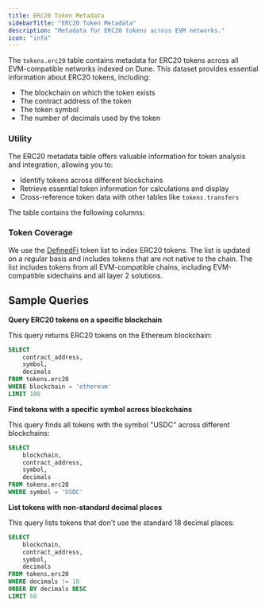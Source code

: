 ```yaml
---
title: ERC20 Token Metadata
sidebarTitle: "ERC20 Token Metadata"
description: "Metadata for ERC20 tokens across EVM networks."
icon: "info"
---
```


The `tokens.erc20` table contains metadata for ERC20 tokens across all EVM-compatible networks indexed on Dune. This dataset provides essential information about ERC20 tokens, including:

- The blockchain on which the token exists
- The contract address of the token
- The token symbol
- The number of decimals used by the token

### Utility

The ERC20 metadata table offers valuable information for token analysis and integration, allowing you to:

- Identify tokens across different blockchains
- Retrieve essential token information for calculations and display
- Cross-reference token data with other tables like `tokens.transfers`

The table contains the following columns:


<ColumnDescriptions tableSchema="tokens" tableName="erc20" />


<TableSample tableSchema="tokens" tableName="erc20" />

### Token Coverage

We use the [DefinedFi](https://docs.defined.fi/reference/token) token list to index ERC20 tokens. The list is updated on a regular basis and includes tokens that are not native to the chain. The list includes tokens from all EVM-compatible chains, including EVM-compatible sidechains and all layer 2 solutions.

## Sample Queries

**Query ERC20 tokens on a specific blockchain**

This query returns ERC20 tokens on the Ethereum blockchain:

```sql
SELECT
    contract_address,
    symbol,
    decimals
FROM tokens.erc20
WHERE blockchain = 'ethereum'
LIMIT 100
```

**Find tokens with a specific symbol across blockchains**

This query finds all tokens with the symbol "USDC" across different blockchains:

```sql
SELECT
    blockchain,
    contract_address,
    symbol,
    decimals
FROM tokens.erc20
WHERE symbol = 'USDC'
```

**List tokens with non-standard decimal places**

This query lists tokens that don't use the standard 18 decimal places:

```sql
SELECT
    blockchain,
    contract_address,
    symbol,
    decimals
FROM tokens.erc20
WHERE decimals != 18
ORDER BY decimals DESC
LIMIT 50
```
